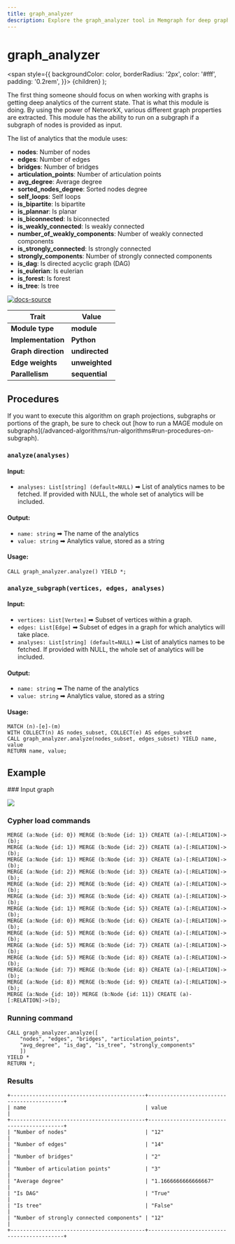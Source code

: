 ```yaml
---
title: graph_analyzer
description: Explore the graph_analyzer tool in Memgraph for deep graph analysis. Enhance your understanding of graph analysis techniques with tutorials and our documentation.
---
```



# graph_analyzer

  <span
    style={{
      backgroundColor: color,
      borderRadius: '2px',
      color: '#fff',
      padding: '0.2rem',
    }}>
    {children}
  </span>
);

The first thing someone should focus on when working with graphs is getting deep analytics of the current state. That is what this module is doing. By using the power of NetworkX, various different graph properties are extracted. This module has the ability to run on a subgraph if a subgraph of nodes is provided as input. 

The list of analytics that the module uses:

* **nodes**: Number of nodes
* **edges**: Number of edges
* **bridges**: Number of bridges
* **articulation_points**: Number of articulation points
* **avg_degree**: Average degree
* **sorted_nodes_degree**: Sorted nodes degree
* **self_loops**: Self loops
* **is_bipartite**: Is bipartite
* **is_plannar**: Is planar
* **is_biconnected**: Is biconnected
* **is_weakly_connected**: Is weakly connected
* **number_of_weakly_components**: Number of weakly connected components
* **is_strongly_connected**: Is strongly connected
* **strongly_components**: Number of strongly connected components
* **is_dag**: Is directed acyclic graph (DAG)
* **is_eulerian**: Is eulerian
* **is_forest**: Is forest
* **is_tree**: Is tree
  
[![docs-source](https://img.shields.io/badge/source-graph_analyzer-FB6E00?logo=github&style=for-the-badge)](https://github.com/memgraph/mage/blob/main/python/graph_analyzer.py)

| Trait               | Value                                                 |
| ------------------- | ----------------------------------------------------- |
| **Module type**     | <Highlight color="#FB6E00">**module**</Highlight>     |
| **Implementation**  | <Highlight color="#FB6E00">**Python**</Highlight>     |
| **Graph direction** | <Highlight color="#FB6E00">**undirected**</Highlight> |
| **Edge weights**    | <Highlight color="#FB6E00">**unweighted**</Highlight> |
| **Parallelism**     | <Highlight color="#FB6E00">**sequential**</Highlight> |

## Procedures

<Callout type="info">
If you want to execute this algorithm on graph projections, subgraphs or portions of the graph, be sure to check out [how to run a MAGE module on subgraphs](/advanced-algorithms/run-algorithms#run-procedures-on-subgraph).
</Callout>

### `analyze(analyses)`

#### Input:

* `analyses: List[string] (default=NULL)` ➡ List of analytics names to be fetched. If provided with NULL, the whole set of analytics will be included.

#### Output:

* `name: string` ➡ The name of the analytics
* `value: string` ➡ Analytics value, stored as a string

#### Usage:
```cypher
CALL graph_analyzer.analyze() YIELD *;
```

### `analyze_subgraph(vertices, edges, analyses)`

#### Input:

* `vertices: List[Vertex]` ➡ Subset of vertices within a graph.
* `edges: List[Edge]` ➡ Subset of edges in a graph for which analytics will take place.
* `analyses: List[string] (default=NULL)` ➡ List of analytics names to be fetched. If provided with NULL, the whole set of analytics will be included.

#### Output:

* `name: string` ➡ The name of the analytics
* `value: string` ➡ Analytics value, stored as a string

#### Usage:
```cypher
MATCH (n)-[e]-(m)
WITH COLLECT(n) AS nodes_subset, COLLECT(e) AS edges_subset
CALL graph_analyzer.analyze(nodes_subset, edges_subset) YIELD name, value
RETURN name, value;
```

## Example

<Steps>
### Input graph

![](/pages/advanced-algorithms/available-algorithms/graph_analyzer/graph-analyzer-1.png)

### Cypher load commands

```cypher
MERGE (a:Node {id: 0}) MERGE (b:Node {id: 1}) CREATE (a)-[:RELATION]->(b);
MERGE (a:Node {id: 1}) MERGE (b:Node {id: 2}) CREATE (a)-[:RELATION]->(b);
MERGE (a:Node {id: 1}) MERGE (b:Node {id: 3}) CREATE (a)-[:RELATION]->(b);
MERGE (a:Node {id: 2}) MERGE (b:Node {id: 3}) CREATE (a)-[:RELATION]->(b);
MERGE (a:Node {id: 2}) MERGE (b:Node {id: 4}) CREATE (a)-[:RELATION]->(b);
MERGE (a:Node {id: 3}) MERGE (b:Node {id: 4}) CREATE (a)-[:RELATION]->(b);
MERGE (a:Node {id: 1}) MERGE (b:Node {id: 5}) CREATE (a)-[:RELATION]->(b);
MERGE (a:Node {id: 0}) MERGE (b:Node {id: 6}) CREATE (a)-[:RELATION]->(b);
MERGE (a:Node {id: 5}) MERGE (b:Node {id: 6}) CREATE (a)-[:RELATION]->(b);
MERGE (a:Node {id: 5}) MERGE (b:Node {id: 7}) CREATE (a)-[:RELATION]->(b);
MERGE (a:Node {id: 5}) MERGE (b:Node {id: 8}) CREATE (a)-[:RELATION]->(b);
MERGE (a:Node {id: 7}) MERGE (b:Node {id: 8}) CREATE (a)-[:RELATION]->(b);
MERGE (a:Node {id: 8}) MERGE (b:Node {id: 9}) CREATE (a)-[:RELATION]->(b);
MERGE (a:Node {id: 10}) MERGE (b:Node {id: 11}) CREATE (a)-[:RELATION]->(b);
```

### Running command

```cypher
CALL graph_analyzer.analyze([
    "nodes", "edges", "bridges", "articulation_points",
    "avg_degree", "is_dag", "is_tree", "strongly_components"
    ])
YIELD *
RETURN *;
```

### Results

```plaintext
+-------------------------------------------+-------------------------------------------+
| name                                      | value                                     |
+-------------------------------------------+-------------------------------------------+
| "Number of nodes"                         | "12"                                      |
| "Number of edges"                         | "14"                                      |
| "Number of bridges"                       | "2"                                       |
| "Number of articulation points"           | "3"                                       |
| "Average degree"                          | "1.1666666666666667"                      |
| "Is DAG"                                  | "True"                                    |
| "Is tree"                                 | "False"                                   |
| "Number of strongly connected components" | "12"                                      |
+-------------------------------------------+-------------------------------------------+
```
</Steps>
